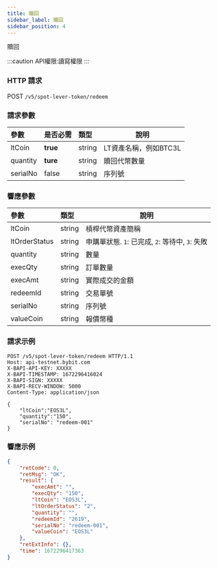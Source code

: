 ```yaml
---
title: 贖回
sidebar_label: 贖回
sidebar_position: 4
---
```

贖回

:::caution
API權限:讀寫權限
:::

### HTTP 請求
POST `/v5/spot-lever-token/redeem`

### 請求參數
| 參數 | 是否必需 | 類型 | 說明|
|:----- |:-------|:-----|------ |
|ltCoin |**true** |string |LT資產名稱，例如BTC3L |
|quantity |**ture** |string |贖回代幣數量 |
|serialNo |false |string |序列號 |

### 響應參數
| 參數 | 類型 | 說明|
|:----- |:-----|----- |
|ltCoin |string |槓桿代幣資產簡稱 |
|ltOrderStatus |string |申購單狀態. `1`: 已完成, `2`: 等待中, `3`: 失敗 |
|quantity |string |數量 |
|execQty |string |訂單數量 |
|execAmt |string |實際成交的金額 |
|redeemId|string |交易單號 |
|serialNo |string |序列號 |
|valueCoin |string |報價幣種 |

### 請求示例

```http
POST /v5/spot-lever-token/redeem HTTP/1.1
Host: api-testnet.bybit.com
X-BAPI-API-KEY: XXXXX
X-BAPI-TIMESTAMP: 1672296416024
X-BAPI-SIGN: XXXXX
X-BAPI-RECV-WINDOW: 5000
Content-Type: application/json

{
    "ltCoin":"EOS3L",
    "quantity":"150",
    "serialNo": "redeem-001"
}
```

### 響應示例

```json
{
    "retCode": 0,
    "retMsg": "OK",
    "result": {
        "execAmt": "",
        "execQty": "150",
        "ltCoin": "EOS3L",
        "ltOrderStatus": "2",
        "quantity": "",
        "redeemId": "2619",
        "serialNo": "redeem-001",
        "valueCoin": "EOS3L"
    },
    "retExtInfo": {},
    "time": 1672296417363
}
```